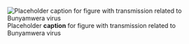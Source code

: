 ![Placeholder __caption__ for figure with transmission related to Bunyamwera virus](/img/placeholder.jpg)
